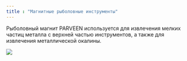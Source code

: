```yaml
---
title : "Магнитные рыболовные инструменты"
---
```


Рыболовный магнит PARVEEN используется для извлечения мелких частиц металла с верхней частью инструментов, а также для извлечения металлической окалины.

<img src="./fluted-centralizers.png" />
